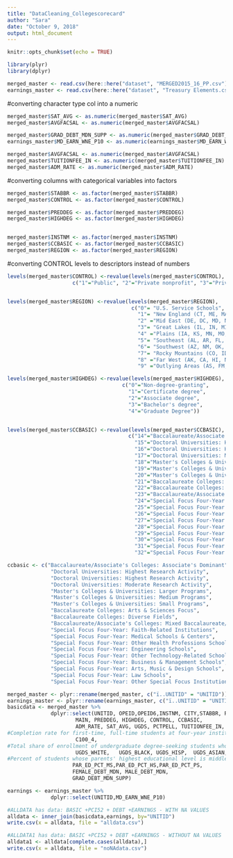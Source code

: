 ```yaml
---
title: "DataCleaning_Collegescorecard"
author: "Sara"
date: "October 9, 2018"
output: html_document
---
```


```r
knitr::opts_chunk$set(echo = TRUE)

library(plyr)
library(dplyr)
```

```r
merged_master <- read.csv(here::here("dataset", "MERGED2015_16_PP.csv"),stringsAsFactors = FALSE)
earnings_master <- read.csv(here::here("dataset", "Treasury Elements.csv"),stringsAsFactors = FALSE)
```

#converting character type col into a numeric
```r
merged_master$SAT_AVG <- as.numeric(merged_master$SAT_AVG)
merged_master$AVGFACSAL <- as.numeric(merged_master$AVGFACSAL)

merged_master$GRAD_DEBT_MDN_SUPP <- as.numeric(merged_master$GRAD_DEBT_MDN_SUPP) 
earnings_master$MD_EARN_WNE_P10 <- as.numeric(earnings_master$MD_EARN_WNE_P10)

merged_master$AVGFACSAL <- as.numeric(merged_master$AVGFACSAL)
merged_master$TUITIONFEE_IN <- as.numeric(merged_master$TUITIONFEE_IN)
merged_master$ADM_RATE <- as.numeric(merged_master$ADM_RATE)
```

#converting columns with categorical variables into factors
```r

merged_master$STABBR <- as.factor(merged_master$STABBR)
merged_master$CONTROL <- as.factor(merged_master$CONTROL)

merged_master$PREDDEG <- as.factor(merged_master$PREDDEG)
merged_master$HIGHDEG <- as.factor(merged_master$HIGHDEG)


merged_master$INSTNM <- as.factor(merged_master$INSTNM)
merged_master$CCBASIC <- as.factor(merged_master$CCBASIC)
merged_master$REGION <- as.factor(merged_master$REGION)

```

#converting CONTROL levels to descriptors instead of numbers
```r

levels(merged_master$CONTROL) <-revalue(levels(merged_master$CONTROL), 
                     c("1"="Public", "2"="Private nonprofit", "3"="Private for-profit"))


levels(merged_master$REGION) <-revalue(levels(merged_master$REGION), 
                                        c("0"= "U.S. Service Schools",
                                          "1"= "New England (CT, ME, MA, NH, RI, VT)",
                                          "2" ="Mid East (DE, DC, MD, NJ, NY, PA)",
                                          "3"= "Great Lakes (IL, IN, MI, OH, WI)",
                                          "4" ="Plains (IA, KS, MN, MO, NE, ND, SD)",
                                          "5"= "Southeast (AL, AR, FL, GA, KY, LA, MS, NC, SC, TN, VA, WV)",
                                          "6"= "Southwest (AZ, NM, OK, TX)",
                                          "7"= "Rocky Mountains (CO, ID, MT, UT, WY)",
                                          "8" ="Far West (AK, CA, HI, NV, OR, WA)",
                                          "9" ="Outlying Areas (AS, FM, GU, MH, MP, PR, PW, VI)"))

levels(merged_master$HIGHDEG) <-revalue(levels(merged_master$HIGHDEG), 
                                     c("0"="Non-degree-granting",
                                       "1"="Certificate degree", 
                                       "2"="Associate degree", 
                                       "3"="Bachelor's degree", 
                                       "4"="Graduate Degree"))


levels(merged_master$CCBASIC) <-revalue(levels(merged_master$CCBASIC), 
                                       c("14"="Baccalaureate/Associate's Colleges: Associate's Dominant", 
                                         "15"="Doctoral Universities: Highest Research Activity", 
                                         "16"="Doctoral Universities: Highest Research Activity",
                                         "17"="Doctoral Universities: Moderate Research Activity", 
                                         "18"="Master's Colleges & Universities: Larger Programs", 
                                         "19"="Master's Colleges & Universities: Medium Programs",
                                         "20"="Master's Colleges & Universities: Small Programs", 
                                         "21"="Baccalaureate Colleges: Arts & Sciences Focus", 
                                         "22"="Baccalaureate Colleges: Diverse Fields",
                                         "23"="Baccalaureate/Associate's Colleges: Mixed Baccalaureate/Associate's", 
                                         "24"="Special Focus Four-Year: Faith-Related Institutions", 
                                         "25"="Special Focus Four-Year: Medical Schools & Centers",
                                         "26"="Special Focus Four-Year: Other Health Professions Schools", 
                                         "27"="Special Focus Four-Year: Engineering Schools", 
                                         "28"="Special Focus Four-Year: Other Technology-Related Schools",
                                         "29"="Special Focus Four-Year: Business & Management Schools", 
                                         "30"="Special Focus Four-Year: Arts, Music & Design Schools", 
                                         "31"="Special Focus Four-Year: Law Schools",
                                         "32"="Special Focus Four-Year: Other Special Focus Institutions"))

ccbasic <- c("Baccalaureate/Associate's Colleges: Associate's Dominant", 
              "Doctoral Universities: Highest Research Activity", 
              "Doctoral Universities: Highest Research Activity",
              "Doctoral Universities: Moderate Research Activity", 
              "Master's Colleges & Universities: Larger Programs", 
              "Master's Colleges & Universities: Medium Programs",
              "Master's Colleges & Universities: Small Programs", 
              "Baccalaureate Colleges: Arts & Sciences Focus", 
              "Baccalaureate Colleges: Diverse Fields",
              "Baccalaureate/Associate's Colleges: Mixed Baccalaureate/Associate's", 
              "Special Focus Four-Year: Faith-Related Institutions", 
              "Special Focus Four-Year: Medical Schools & Centers",
              "Special Focus Four-Year: Other Health Professions Schools", 
              "Special Focus Four-Year: Engineering Schools", 
              "Special Focus Four-Year: Other Technology-Related Schools",
              "Special Focus Four-Year: Business & Management Schools", 
              "Special Focus Four-Year: Arts, Music & Design Schools", 
              "Special Focus Four-Year: Law Schools",
              "Special Focus Four-Year: Other Special Focus Institutions")


```


```r
merged_master <- plyr::rename(merged_master, c("ï..UNITID" = "UNITID"))
earnings_master <- plyr::rename(earnings_master, c("ï..UNITID" = "UNITID"))
basicdata <- merged_master %>% 
              dplyr::select(UNITID, OPEID,OPEID6,INSTNM, CITY,STABBR, REGION, LATITUDE, LONGITUDE,
                      MAIN, PREDDEG, HIGHDEG, CONTROL, CCBASIC,  
                      ADM_RATE, SAT_AVG, UGDS, PCTPELL, TUITIONFEE_IN, AVGFACSAL,
#Completion rate for first-time, full-time students at four-year institutions (150% of expected time to completion)
                      C100_4,
#Total share of enrollment of undergraduate degree-seeking students whose race is-
                      UGDS_WHITE,	UGDS_BLACK,	UGDS_HISP,	UGDS_ASIAN,	
#Percent of students whose parents' highest educational level is middle/high school, post secondary ed
                     PAR_ED_PCT_MS,PAR_ED_PCT_HS,PAR_ED_PCT_PS,
                     FEMALE_DEBT_MDN, MALE_DEBT_MDN,
                     GRAD_DEBT_MDN_SUPP)

earnings <- earnings_master %>% 
              dplyr::select(UNITID,MD_EARN_WNE_P10)
```


```r

#ALLDATA has data: BASIC +PCI52 + DEBT +EARNINGS - WITH NA VALUES
alldata <- inner_join(basicdata,earnings, by="UNITID")
write.csv(x = alldata, file = "alldata.csv")

#ALLDATA1 has data: BASIC +PCI52 + DEBT +EARNINGS - WITHOUT NA VALUES
alldata1 <- alldata[complete.cases(alldata),]
write.csv(x = alldata, file = "noNAdata.csv")
```
